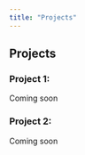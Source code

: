 ---
title: "Projects"
---

## Projects

### Project 1: 

Coming soon

### Project 2: 

Coming soon
